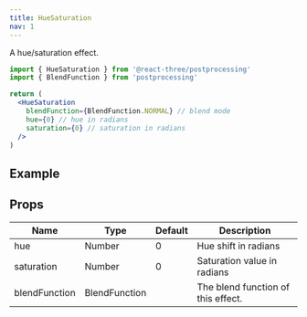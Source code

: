 ```yaml
---
title: HueSaturation
nav: 1
---
```


A hue/saturation effect.

```jsx
import { HueSaturation } from '@react-three/postprocessing'
import { BlendFunction } from 'postprocessing'

return (
  <HueSaturation
    blendFunction={BlendFunction.NORMAL} // blend mode
    hue={0} // hue in radians
    saturation={0} // saturation in radians
  />
)
```

## Example

<Codesandbox id="m9min" />

## Props

| Name          | Type          | Default | Description                        |
| ------------- | ------------- | ------- | ---------------------------------- |
| hue           | Number        | 0       | Hue shift in radians               |
| saturation    | Number        | 0       | Saturation value in radians        |
| blendFunction | BlendFunction |         | The blend function of this effect. |
